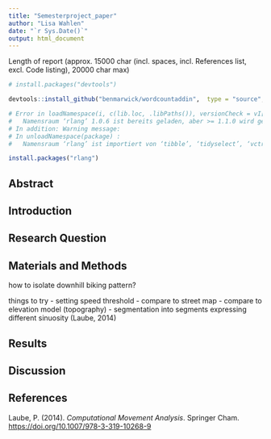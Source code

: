 ```yaml
---
title: "Semesterproject_paper"
author: "Lisa Wahlen"
date: "`r Sys.Date()`"
output: html_document
---
```

Length of report (approx. 15000 char (incl. spaces, incl. References list, excl. Code listing), 20000 char max)
```r

# install.packages("devtools")

devtools::install_github("benmarwick/wordcountaddin",  type = "source", dependencies = TRUE)

# Error in loadNamespace(i, c(lib.loc, .libPaths()), versionCheck = vI[[i]]) : 
#   Namensraum ‘rlang’ 1.0.6 ist bereits geladen, aber >= 1.1.0 wird gefordert
# In addition: Warning message:
# In unloadNamespace(package) :
#   Namensraum ‘rlang’ ist importiert von ‘tibble’, ‘tidyselect’, ‘vctrs’, ‘pillar’, ‘ggplot2’, ‘scales’, ‘lifecycle’, ‘dplyr’ und kann deshalb nicht entladen werden

install.packages("rlang")

```


## Abstract

## Introduction

## Research Question


## Materials and Methods

how to isolate downhill biking pattern?

things to try
- setting speed threshold
- compare to street map
- compare to elevation model (topography)
- segmentation into segments expressing different sinuosity (Laube, 2014)

## Results

## Discussion

## References

Laube, P. (2014). *Computational Movement Analysis*. Springer Cham. <https://doi.org/10.1007/978-3-319-10268-9>
